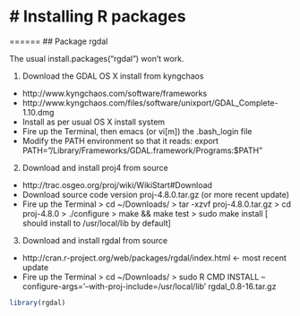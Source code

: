 # Installing R packages
========================================================

======
## Package rgdal

The usual install.packages(“rgdal”) won’t work.

1. Download the GDAL OS X install from kyngchaos
- http://www.kyngchaos.com/software/frameworks
- http://www.kyngchaos.com/files/software/unixport/GDAL_Complete-1.10.dmg
- Install as per usual OS X install system
- Fire up the Terminal, then emacs (or vi[m]) the .bash_login file
- Modify the PATH environment so that it reads:
export PATH=”/Library/Frameworks/GDAL.framework/Programs:$PATH”

2. Download and install proj4 from source
- http://trac.osgeo.org/proj/wiki/WikiStart#Download
- Download source code version proj-4.8.0.tar.gz (or more recent update)
- Fire up the Terminal
> cd ~/Downloads/
> tar -xzvf proj-4.8.0.tar.gz
> cd proj-4.8.0
> ./configure
> make && make test
> sudo make install
[ should install to /usr/local/lib by default]

3. Download and install rgdal from source
- http://cran.r-project.org/web/packages/rgdal/index.html <- most recent update
- Fire up the Terminal
> cd ~/Downloads/
> sudo R CMD INSTALL –configure-args=’–with-proj-include=/usr/local/lib’ rgdal_0.8-16.tar.gz

```r
library(rgdal)
```


